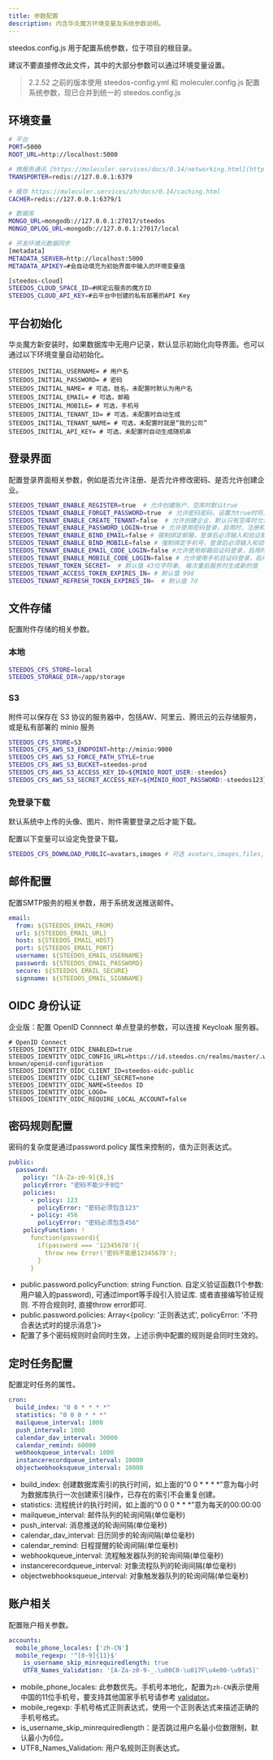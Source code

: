 ```yaml
---
title: 参数配置
description: 内含华炎魔方环境变量及系统参数说明。
---
```


steedos.config.js 用于配置系统参数，位于项目的根目录。

建议不要直接修改此文件，其中的大部分参数可以通过环境变量设置。

> 2.2.52 之前的版本使用 steedos-config.yml 和 moleculer.config.js 配置系统参数，现已合并到统一的 steedos.config.js

## 环境变量

```bash
# 平台
PORT=5000
ROOT_URL=http://localhost:5000

# 微服务通讯 [https://moleculer.services/docs/0.14/networking.html](https://moleculer.services/zh/docs/0.14/networking.html)
TRANSPORTER=redis://127.0.0.1:6379

# 缓存 https://moleculer.services/zh/docs/0.14/caching.html
CACHER=redis://127.0.0.1:6379/1

# 数据库
MONGO_URL=mongodb://127.0.0.1:27017/steedos
MONGO_OPLOG_URL=mongodb://127.0.0.1:27017/local

# 开发环境元数据同步
[metadata]
METADATA_SERVER=http://localhost:5000
METADATA_APIKEY=#会自动填充为初始界面中输入的环境变量值

[steedos-cloud]
STEEDOS_CLOUD_SPACE_ID=#绑定云服务的魔方ID
STEEDOS_CLOUD_API_KEY=#云平台中创建的私有部署的API Key
```

## 平台初始化

华炎魔方新安装时，如果数据库中无用户记录，默认显示初始化向导界面。也可以通过以下环境变量自动初始化。

```
STEEDOS_INITIAL_USERNAME= # 用户名
STEEDOS_INITIAL_PASSWORD= # 密码
STEEDOS_INITIAL_NAME= # 可选，姓名，未配置时默认为用户名
STEEDOS_INITIAL_EMAIL= # 可选，邮箱
STEEDOS_INITIAL_MOBILE= # 可选，手机号
STEEDOS_INITIAL_TENANT_ID= # 可选，未配置时自动生成
STEEDOS_INITIAL_TENANT_NAME= # 可选，未配置时就是“我的公司”
STEEDOS_INITIAL_API_KEY= # 可选，未配置时自动生成随机串
```

## 登录界面

配置登录界面相关参数，例如是否允许注册、是否允许修改密码、是否允许创建企业。

```bash
STEEDOS_TENANT_ENABLE_REGISTER=true  # 允许创建账户，空库时默认true
STEEDOS_TENANT_ENABLE_FORGET_PASSWORD=true  # 允许密码密码，设置为true时将显示找回密码链接用于找回密码，默认false。
STEEDOS_TENANT_ENABLE_CREATE_TENANT=false  # 允许创建企业，默认只有空库时允许创建
STEEDOS_TENANT_ENABLE_PASSWORD_LOGIN=true # 允许使用密码登录，启用时，注册和登录都默认使用密码。默认true
STEEDOS_TENANT_ENABLE_BIND_EMAIL=false # 强制绑定邮箱，登录后必须输入和验证邮箱。默认false
STEEDOS_TENANT_ENABLE_BIND_MOBILE=false # 强制绑定手机号，登录后必须输入和验证手机号。默认false
STEEDOS_TENANT_ENABLE_EMAIL_CODE_LOGIN=false #允许使用邮箱验证码登录，启用时，注册和登录都默认使用验证码。
STEEDOS_TENANT_ENABLE_MOBILE_CODE_LOGIN=false # 允许使用手机验证码登录，启用时，注册和登录都默认使用验证码。
STEEDOS_TENANT_TOKEN_SECRET=  # 默认值 43位字符串, 每次重启服务时生成新的值
STEEDOS_TENANT_ACCESS_TOKEN_EXPIRES_IN= # 默认值 90d
STEEDOS_TENANT_REFRESH_TOKEN_EXPIRES_IN=  # 默认值 7d
```

## 文件存储

配置附件存储的相关参数。

### 本地

```bash
STEEDOS_CFS_STORE=local
STEEDOS_STORAGE_DIR=/app/storage
```

### S3

附件可以保存在 S3 协议的服务器中，包括AW、阿里云、腾讯云的云存储服务，或是私有部署的 minio 服务

```bash
STEEDOS_CFS_STORE=S3
STEEDOS_CFS_AWS_S3_ENDPOINT=http://minio:9000
STEEDOS_CFS_AWS_S3_FORCE_PATH_STYLE=true
STEEDOS_CFS_AWS_S3_BUCKET=steedos-prod
STEEDOS_CFS_AWS_S3_ACCESS_KEY_ID=${MINIO_ROOT_USER:-steedos} 
STEEDOS_CFS_AWS_S3_SECRET_ACCESS_KEY=${MINIO_ROOT_PASSWORD:-steedos123}
```
### 免登录下载

默认系统中上传的头像、图片、附件需要登录之后才能下载。

配置以下变量可以设定免登录下载。

```bash
STEEDOS_CFS_DOWNLOAD_PUBLIC=avatars,images # 可选 avatars,images,files, 默认值为avatars
```

## 邮件配置

配置SMTP服务的相关参数，用于系统发送推送邮件。

```yaml
email:
  from: ${STEEDOS_EMAIL_FROM}
  url: ${STEEDOS_EMAIL_URL}
  host: ${STEEDOS_EMAIL_HOST}
  port: ${STEEDOS_EMAIL_PORT}
  username: ${STEEDOS_EMAIL_USERNAME}
  password: ${STEEDOS_EMAIL_PASSWORD}
  secure: ${STEEDOS_EMAIL_SECURE}
  signname: ${STEEDOS_EMAIL_SIGNNAME}
```

## OIDC 身份认证

企业版：配置 OpenID Connnect 单点登录的参数，可以连接 Keycloak 服务器。

```
# OpenID Connect
STEEDOS_IDENTITY_OIDC_ENABLED=true
STEEDOS_IDENTITY_OIDC_CONFIG_URL=https://id.steedos.cn/realms/master/.well-known/openid-configuration
STEEDOS_IDENTITY_OIDC_CLIENT_ID=steedos-oidc-public
STEEDOS_IDENTITY_OIDC_CLIENT_SECRET=none
STEEDOS_IDENTITY_OIDC_NAME=Steedos ID
STEEDOS_IDENTITY_OIDC_LOGO=
STEEDOS_IDENTITY_OIDC_REQUIRE_LOCAL_ACCOUNT=false
```

## 密码规则配置

密码的复杂度是通过password.policy 属性来控制的，值为正则表达式。

```yaml
public:
  password:
    policy: ^[A-Za-z0-9]{8,}$
    policyError: "密码不能少于8位"
    policies:
      - policy: 123
        policyError: "密码必须包含123"
      - policy: 456
        policyError: "密码必须包含456"
    policyFunction: !
      function(password){
        if(password === '12345678'){
          throw new Error('密码不能是12345678');
        }
      }
```

- public.password.policyFunction: string Function. 自定义验证函数(1个参数: 用户输入的password), 可通过import等手段引入验证库. 或者直接编写验证规则. 不符合规则时, 直接throw error即可.
- public.password.policies: Array<{policy: '正则表达式', policyError: '不符合表达式时的提示消息'}>
- 配置了多个密码规则时会同时生效，上述示例中配置的规则是会同时生效的。

## 定时任务配置

配置定时任务的属性。

```yaml
cron:
  build_index: "0 0 * * * *"
  statistics: "0 0 0 * * *"
  mailqueue_interval: 1000
  push_interval: 1000
  calendar_dav_interval: 30000
  calendar_remind: 60000
  webhookqueue_interval: 1000
  instancerecordqueue_interval: 10000
  objectwebhooksqueue_interval: 10000
```

* build_index: 创建数据库索引的执行时间，如上面的“0 0 * * * *”意为每小时为数据库执行一次创建索引操作，已存在的索引不会重复创建。
* statistics: 流程统计的执行时间，如上面的“0 0 0 * * *”意为每天的00:00:00
* mailqueue_interval: 邮件队列的轮询间隔(单位毫秒)
* push_interval: 消息推送的轮询间隔(单位毫秒)
* calendar_dav_interval: 日历同步的轮询间隔(单位毫秒)
* calendar_remind: 日程提醒的轮询间隔(单位毫秒)
* webhookqueue_interval: 流程触发器队列的轮询间隔(单位毫秒)
* instancerecordqueue_interval: 对象流程队列的轮询间隔(单位毫秒)
* objectwebhooksqueue_interval: 对象触发器队列的轮询间隔(单位毫秒)


## 账户相关

配置账户相关参数。

```yaml
accounts:
  mobile_phone_locales: ['zh-CN']
  mobile_regexp: '^[0-9]{11}$'
    is_username_skip_minrequiredlength: true
    UTF8_Names_Validation: '[A-Za-z0-9-_.\u00C0-\u017F\u4e00-\u9fa5]'
```

* mobile_phone_locales: 此参数优先。手机号本地化，配置为`zh-CN`表示使用中国的11位手机号，要支持其他国家手机号请参考 [validator](https://www.npmjs.com/package/validator)。
* mobile_regexp: 手机号格式正则表达式，使用一个正则表达式来描述正确的手机号格式。
* is_username_skip_minrequiredlength：是否跳过用户名最小位数限制，默认最小为6位。
* UTF8_Names_Validation: 用户名规则正则表达式。
